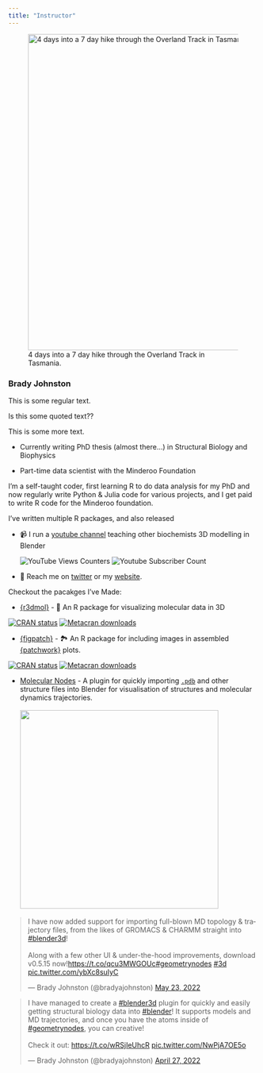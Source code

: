 ```yaml
---
title: "Instructor"
---
```


![4 days into a 7 day hike through the Overland Track in Tasmania.](images/CleanShot%202022-06-28%20at%2016.51.41.png){fig-alt="A photo of Brady with a hiking back pack, taking a short rest standing in front of a tree." fig-align="center" width="637"}

### Brady Johnston
This is some regular text.

:::{.blockquote}
Is this some quoted text??
:::

This is some more text.

-   Currently writing PhD thesis (almost there...) in Structural Biology and Biophysics

-   Part-time data scientist with the Minderoo Foundation

I'm a self-taught coder, first learning R to do data analysis for my PhD and now regularly write Python & Julia code for various projects, and I get paid to write R code for the Minderoo foundation.

I've written multiple R packages, and also released

-   📹 I run a [youtube channel](https://youtube.com/c/bradyjohnston) teaching other biochemists 3D modelling in Blender

    ![YouTube Views Counters](https://img.shields.io/endpoint?color=%2523ff5050&label=Views&style=flat&url=https%253A%252F%252Fyoutube-channel-badge-bradyajohnston.vercel.app%252Fapi%252Fviews) ![Youtube Subscriber Count](https://img.shields.io/endpoint?color=%2523ff5050&label=Subscribers&flat&url=https%253A%252F%252Fyoutube-channel-badge-bradyajohnston.vercel.app%252Fapi%252Fsubscriber)

-   🐤 Reach me on [twitter](https://twitter.com/bradyajohnston) or my [website](https://bradyajohnston.github.io).

Checkout the pacakges I've Made:

-   [{r3dmol}](https://github.com/swsoyee/r3dmol) - 🧬 An R package for visualizing molecular data in 3D

[![CRAN status](https://www.r-pkg.org/badges/version/r3dmol)](https://CRAN.R-project.org/package=r3dmol) [![Metacran downloads](https://cranlogs.r-pkg.org/badges/grand-total/r3dmol)](https://cran.r-project.org/package=r3dmol)

-   [{figpatch}](https://github.com/bradyajohnston/figpatch) - 🏞 An R package for including images in assembled [{patchwork}](https://github.com/thomasp85/patchwork/) plots.

[![CRAN status](https://www.r-pkg.org/badges/version/figpatch)](https://CRAN.R-project.org/package=figpatch) [![Metacran downloads](https://cranlogs.r-pkg.org/badges/grand-total/figpatch)](https://cran.r-project.org/package=figpatch)

-   [Molecular Nodes](https://github.com/BradyAJohnston/MolecularNodes) - A plugin for quickly importing [`.pdb`](https://www.rcsb.org/) and other structure files into Blender for visualisation of structures and molecular dynamics trajectories.<br><br> <img src="https://github.com/BradyAJohnston/MolecularNodes/blob/main/img/atp-animation-demo.gif" height="400"/>


<blockquote class="twitter-tweet"><p lang="en" dir="ltr">I have now added support for importing full-blown MD topology &amp; trajectory files, from the likes of GROMACS &amp; CHARMM straight into <a href="https://twitter.com/hashtag/blender3d?src=hash&amp;ref_src=twsrc%5Etfw">#blender3d</a>! <br><br>Along with a few other UI &amp; under-the-hood improvements, download v0.5.15 now!<a href="https://t.co/qcu3MWGOUc">https://t.co/qcu3MWGOUc</a><a href="https://twitter.com/hashtag/geometrynodes?src=hash&amp;ref_src=twsrc%5Etfw">#geometrynodes</a> <a href="https://twitter.com/hashtag/3d?src=hash&amp;ref_src=twsrc%5Etfw">#3d</a> <a href="https://t.co/ybXc8suIyC">pic.twitter.com/ybXc8suIyC</a></p>&mdash; Brady Johnston (@bradyajohnston) <a href="https://twitter.com/bradyajohnston/status/1528540839776903168?ref_src=twsrc%5Etfw">May 23, 2022</a></blockquote> <script async src="https://platform.twitter.com/widgets.js" charset="utf-8"></script> 

<blockquote class="twitter-tweet"><p lang="en" dir="ltr">I have managed to create a <a href="https://twitter.com/hashtag/blender3d?src=hash&amp;ref_src=twsrc%5Etfw">#blender3d</a> plugin for quickly and easily getting structural biology data into <a href="https://twitter.com/hashtag/blender?src=hash&amp;ref_src=twsrc%5Etfw">#blender</a>! It supports models and MD trajectories, and once you have the atoms inside of <a href="https://twitter.com/hashtag/geometrynodes?src=hash&amp;ref_src=twsrc%5Etfw">#geometrynodes</a>, you can creative!<br><br>Check it out: <a href="https://t.co/wRSjIeUhcR">https://t.co/wRSjIeUhcR</a> <a href="https://t.co/NwPjA7OE5o">pic.twitter.com/NwPjA7OE5o</a></p>&mdash; Brady Johnston (@bradyajohnston) <a href="https://twitter.com/bradyajohnston/status/1519116778181328896?ref_src=twsrc%5Etfw">April 27, 2022</a></blockquote> <script async src="https://platform.twitter.com/widgets.js" charset="utf-8"></script> 